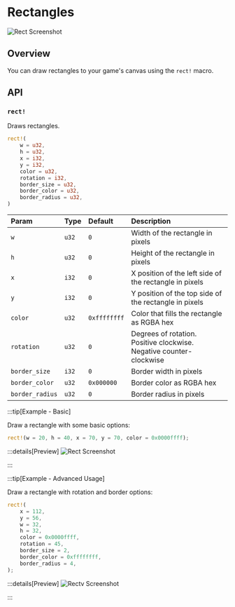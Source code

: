 # Rectangles

![Rect Screenshot](/rect_screenshot.png)

## Overview

You can draw rectangles to your game's canvas using the `rect!` macro.

## API

### `rect!`

Draws rectangles.

```rust
rect!(
    w = u32,
    h = u32,
    x = i32,
    y = i32,
    color = u32,
    rotation = i32,
    border_size = u32,
    border_color = u32,
    border_radius = u32,
)
```

| Param           | Type  | Default      | Description                                                         |
| :-------------- | :---- | :----------- | :------------------------------------------------------------------ |
| `w`             | `u32` | `0`          | Width of the rectangle in pixels                                    |
| `h`             | `u32` | `0`          | Height of the rectangle in pixels                                   |
| `x`             | `i32` | `0`          | X position of the left side of the rectangle in pixels              |
| `y`             | `i32` | `0`          | Y position of the top side of the rectangle in pixels               |
| `color`         | `u32` | `0xffffffff` | Color that fills the rectangle as RGBA hex                          |
| `rotation`      | `u32` | `0`          | Degrees of rotation. Positive clockwise. Negative counter-clockwise |
| `border_size`   | `i32` | `0`          | Border width in pixels                                              |
| `border_color`  | `u32` | `0x000000`   | Border color as RGBA hex                                            |
| `border_radius` | `u32` | `0`          | Border radius in pixels                                             |

:::tip[Example - Basic]

Draw a rectangle with some basic options:

```rust
rect!(w = 20, h = 40, x = 70, y = 70, color = 0x0000ffff);
```

:::details[Preview]
![Rect Screenshot](/rect_screenshot.png)

:::

:::tip[Example - Advanced Usage]

Draw a rectangle with rotation and border options:

```rust
rect!(
    x = 112,
    y = 56,
    w = 32,
    h = 32,
    color = 0x0000ffff,
    rotation = 45,
    border_size = 2,
    border_color = 0xffffffff,
    border_radius = 4,
);
```

:::details[Preview]
![Rectv Screenshot](/rectv_screenshot.png)

:::
